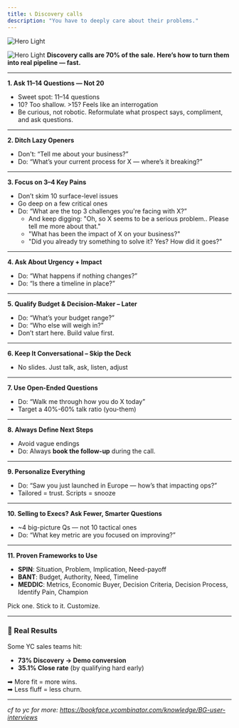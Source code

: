 ```yaml
---
title: 📞 Discovery calls
description: "You have to deeply care about their problems."
---
```


<img
  className="block dark:hidden"
  src="/images/discovery.png"
  alt="Hero Light"
/>

<img
  className="hidden dark:block"
  src="/images/discovery.png"
  alt="Hero Light"
/>
**Discovery calls are 70% of the sale.**
**Here’s how to turn them into real pipeline — fast.**

---

**1. Ask 11–14 Questions — Not 20**

- Sweet spot: 11–14 questions  
- 10? Too shallow. >15? Feels like an interrogation  
- Be curious, not robotic. Reformulate what prospect says, compliment, and ask questions.

---


**2. Ditch Lazy Openers**

- Don't: “Tell me about your business?”  
- Do: “What’s your current process for X — where’s it breaking?”  

---

**3. Focus on 3–4 Key Pains**

- Don’t skim 10 surface-level issues  
- Go deep on a few critical ones  
- Do: “What are the top 3 challenges you're facing with X?”
  - And keep digging: "Oh, so X seems to be a serious problem.. Please tell me more about that."
  - "What has been the impact of X on your business?"
  - "Did you already try something to solve it? Yes? How did it goes?"

---

**4. Ask About Urgency + Impact**

- Do: “What happens if nothing changes?”  
- Do: “Is there a timeline in place?”  

---

**5. Qualify Budget & Decision-Maker – Later**

- Do: “What’s your budget range?”  
- Do: “Who else will weigh in?”  
- Don’t start here. Build value first.  

---

**6. Keep It Conversational – Skip the Deck**

- No slides. Just talk, ask, listen, adjust  

---

**7. Use Open-Ended Questions**

- Do: “Walk me through how you do X today”  
- Target a 40%-60% talk ratio (you-them)  

---

**8. Always Define Next Steps**

- Avoid vague endings
- Do: Always **book the follow-up** during the call.

---

**9. Personalize Everything**

- Do: “Saw you just launched in Europe — how’s that impacting ops?”  
- Tailored = trust. Scripts = snooze  

---

**10. Selling to Execs? Ask Fewer, Smarter Questions**

- ~4 big-picture Qs — not 10 tactical ones  
- Do: “What key metric are you focused on improving?”  

---

**11. Proven Frameworks to Use**

- **SPIN**: Situation, Problem, Implication, Need-payoff  
- **BANT**: Budget, Authority, Need, Timeline  
- **MEDDIC**: Metrics, Economic Buyer, Decision Criteria, Decision Process, Identify Pain, Champion  

Pick one. Stick to it. Customize.

---

### **🚀 Real Results**

Some YC sales teams hit:
- **73% Discovery → Demo conversion**
- **35.1% Close rate** (by qualifying hard early)

➡ More fit = more wins.  
➡ Less fluff = less churn.

---

_cf to yc for more: https://bookface.ycombinator.com/knowledge/BG-user-interviews_